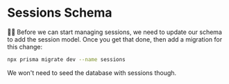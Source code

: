 # Sessions Schema

<EpicVideo url="https://www.epicweb.dev/workshops/authentication-strategies-and-implementation/managed-sessions/managing-user-sessions-and-allowing-data-downloads" />

👨‍💼 Before we can start managing sessions, we need to update our schema to add
the session model. Once you get that done, then add a migration for this change:

```sh nonumber
npx prisma migrate dev --name sessions
```

We won't need to seed the database with sessions though.
